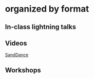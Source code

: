 # organized by format

## In-class lightning talks


## Videos

[SandDance](interactive-graph-links.html#sanddance)

## Workshops

